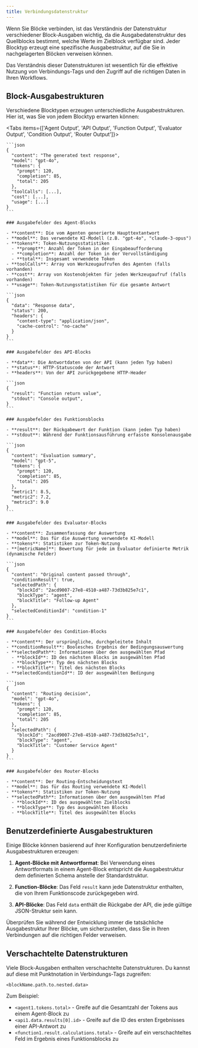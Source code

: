 ```yaml
---
title: Verbindungsdatenstruktur
---
```



Wenn Sie Blöcke verbinden, ist das Verständnis der Datenstruktur verschiedener Block-Ausgaben wichtig, da die Ausgabedatenstruktur des Quellblocks bestimmt, welche Werte im Zielblock verfügbar sind. Jeder Blocktyp erzeugt eine spezifische Ausgabestruktur, auf die Sie in nachgelagerten Blöcken verweisen können.

<Callout type="info">
  Das Verständnis dieser Datenstrukturen ist wesentlich für die effektive Nutzung von Verbindungs-Tags und
  den Zugriff auf die richtigen Daten in Ihren Workflows.
</Callout>

## Block-Ausgabestrukturen

Verschiedene Blocktypen erzeugen unterschiedliche Ausgabestrukturen. Hier ist, was Sie von jedem Blocktyp erwarten können:

<Tabs items={['Agent Output', 'API Output', 'Function Output', 'Evaluator Output', 'Condition Output', 'Router Output']}>
  <Tab>

    ```json
    {
      "content": "The generated text response",
      "model": "gpt-4o",
      "tokens": {
        "prompt": 120,
        "completion": 85,
        "total": 205
      },
      "toolCalls": [...],
      "cost": [...],
      "usage": [...]
    }
    ```

    ### Ausgabefelder des Agent-Blocks

    - **content**: Die vom Agenten generierte Haupttextantwort
    - **model**: Das verwendete KI-Modell (z.B. "gpt-4o", "claude-3-opus")
    - **tokens**: Token-Nutzungsstatistiken
      - **prompt**: Anzahl der Token in der Eingabeaufforderung
      - **completion**: Anzahl der Token in der Vervollständigung
      - **total**: Insgesamt verwendete Token
    - **toolCalls**: Array von Werkzeugaufrufen des Agenten (falls vorhanden)
    - **cost**: Array von Kostenobjekten für jeden Werkzeugaufruf (falls vorhanden)
    - **usage**: Token-Nutzungsstatistiken für die gesamte Antwort

  </Tab>
  <Tab>

    ```json
    {
      "data": "Response data",
      "status": 200,
      "headers": {
        "content-type": "application/json",
        "cache-control": "no-cache"
      }
    }
    ```

    ### Ausgabefelder des API-Blocks

    - **data**: Die Antwortdaten von der API (kann jeden Typ haben)
    - **status**: HTTP-Statuscode der Antwort
    - **headers**: Von der API zurückgegebene HTTP-Header

  </Tab>
  <Tab>

    ```json
    {
      "result": "Function return value",
      "stdout": "Console output",
    }
    ```

    ### Ausgabefelder des Funktionsblocks

    - **result**: Der Rückgabewert der Funktion (kann jeden Typ haben)
    - **stdout**: Während der Funktionsausführung erfasste Konsolenausgabe

  </Tab>
  <Tab>

    ```json
    {
      "content": "Evaluation summary",
      "model": "gpt-5",
      "tokens": {
        "prompt": 120,
        "completion": 85,
        "total": 205
      },
      "metric1": 8.5,
      "metric2": 7.2,
      "metric3": 9.0
    }
    ```

    ### Ausgabefelder des Evaluator-Blocks

    - **content**: Zusammenfassung der Auswertung
    - **model**: Das für die Auswertung verwendete KI-Modell
    - **tokens**: Statistiken zur Token-Nutzung
    - **[metricName]**: Bewertung für jede im Evaluator definierte Metrik (dynamische Felder)

  </Tab>
  <Tab>

    ```json
    {
      "content": "Original content passed through",
      "conditionResult": true,
      "selectedPath": {
        "blockId": "2acd9007-27e8-4510-a487-73d3b825e7c1",
        "blockType": "agent",
        "blockTitle": "Follow-up Agent"
      },
      "selectedConditionId": "condition-1"
    }
    ```

    ### Ausgabefelder des Condition-Blocks

    - **content**: Der ursprüngliche, durchgeleitete Inhalt
    - **conditionResult**: Boolesches Ergebnis der Bedingungsauswertung
    - **selectedPath**: Informationen über den ausgewählten Pfad
      - **blockId**: ID des nächsten Blocks im ausgewählten Pfad
      - **blockType**: Typ des nächsten Blocks
      - **blockTitle**: Titel des nächsten Blocks
    - **selectedConditionId**: ID der ausgewählten Bedingung

  </Tab>
  <Tab>

    ```json
    {
      "content": "Routing decision",
      "model": "gpt-4o",
      "tokens": {
        "prompt": 120,
        "completion": 85,
        "total": 205
      },
      "selectedPath": {
        "blockId": "2acd9007-27e8-4510-a487-73d3b825e7c1",
        "blockType": "agent",
        "blockTitle": "Customer Service Agent"
      }
    }
    ```

    ### Ausgabefelder des Router-Blocks

    - **content**: Der Routing-Entscheidungstext
    - **model**: Das für das Routing verwendete KI-Modell
    - **tokens**: Statistiken zur Token-Nutzung
    - **selectedPath**: Informationen über den ausgewählten Pfad
      - **blockId**: ID des ausgewählten Zielblocks
      - **blockType**: Typ des ausgewählten Blocks
      - **blockTitle**: Titel des ausgewählten Blocks

  </Tab>
</Tabs>

## Benutzerdefinierte Ausgabestrukturen

Einige Blöcke können basierend auf ihrer Konfiguration benutzerdefinierte Ausgabestrukturen erzeugen:

1. **Agent-Blöcke mit Antwortformat**: Bei Verwendung eines Antwortformats in einem Agent-Block entspricht die Ausgabestruktur dem definierten Schema anstelle der Standardstruktur.

2. **Function-Blöcke**: Das Feld `result` kann jede Datenstruktur enthalten, die von Ihrem Funktionscode zurückgegeben wird.

3. **API-Blöcke**: Das Feld `data` enthält die Rückgabe der API, die jede gültige JSON-Struktur sein kann.

<Callout type="warning">
  Überprüfen Sie während der Entwicklung immer die tatsächliche Ausgabestruktur Ihrer Blöcke, um sicherzustellen, dass Sie in Ihren Verbindungen auf die richtigen Felder verweisen.
</Callout>

## Verschachtelte Datenstrukturen

Viele Block-Ausgaben enthalten verschachtelte Datenstrukturen. Du kannst auf diese mit Punktnotation in Verbindungs-Tags zugreifen:

```
<blockName.path.to.nested.data>
```

Zum Beispiel:

- `<agent1.tokens.total>` - Greife auf die Gesamtzahl der Tokens aus einem Agent-Block zu
- `<api1.data.results[0].id>` - Greife auf die ID des ersten Ergebnisses einer API-Antwort zu
- `<function1.result.calculations.total>` - Greife auf ein verschachteltes Feld im Ergebnis eines Funktionsblocks zu
